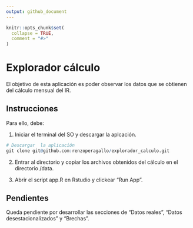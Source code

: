 ```yaml
---
output: github_document
---
```


<!-- README.md is generated from README.Rmd. Please edit that file -->

```r
knitr::opts_chunk$set(
  collapse = TRUE,
  comment = "#>"
)
```

# Explorador cálculo

<!-- badges: start -->
<!-- badges: end -->

El objetivo de esta aplicación es poder observar los datos que se obtienen del cálculo mensual del IR. 

## Instrucciones

Para ello, debe: 

1. Iniciar el terminal del SO y descargar la aplcación.

```r
# Descargar  la aplicación
git clone git@github.com:renzoperagallo/explorador_calculo.git
```

2. Entrar al directorio y copiar los archivos obtenidos del cálculo en el directorio /data. 

3. Abrir el script app.R en Rstudio y clickear "Run App".

## Pendientes

Queda pendiente por desarrollar las secciones de "Datos reales", "Datos desestacionalizados" y "Brechas".
